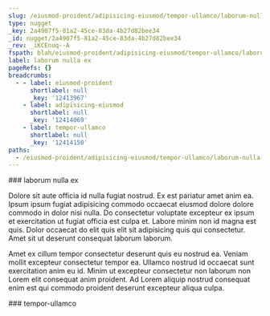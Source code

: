 ```yaml
---
slug: /eiusmod-proident/adipisicing-eiusmod/tempor-ullamco/laborum-nulla-ex
type: nugget
_key: 2a4907f5-81a2-45ce-83da-4b27d82bee34
_id: nugget/2a4907f5-81a2-45ce-83da-4b27d82bee34
_rev: _iKCEnuq--A
fspath: blah/eiusmod-proident/adipisicing-eiusmod/tempor-ullamco/laborum-nulla-ex.md
label: laborum nulla ex
pageRefs: {}
breadcrumbs:
  - - label: eiusmod-proident
      shortlabel: null
      _key: '12413967'
    - label: adipisicing-eiusmod
      shortlabel: null
      _key: '12414069'
    - label: tempor-ullamco
      shortlabel: null
      _key: '12414150'
paths:
  - /eiusmod-proident/adipisicing-eiusmod/tempor-ullamco/laborum-nulla-ex
---
```


<NuggetArea>
<Nugget slug="/eiusmod-proident/adipisicing-eiusmod/tempor-ullamco/laborum-nulla-ex" type="nugget" _key="2a4907f5-81a2-45ce-83da-4b27d82bee34" _id="nugget/2a4907f5-81a2-45ce-83da-4b27d82bee34" _rev="_iKCEnuq--A" fspath="blah/eiusmod-proident/adipisicing-eiusmod/tempor-ullamco/laborum-nulla-ex.md" label="laborum nulla ex" paths="/eiusmod-proident/adipisicing-eiusmod/tempor-ullamco/laborum-nulla-ex">
<NuggetBody>
### laborum nulla ex

Dolore sit aute officia id nulla fugiat nostrud. Ex est pariatur amet anim ea. Ipsum ipsum fugiat adipisicing commodo occaecat eiusmod dolore dolore commodo in dolor nisi nulla. Do consectetur voluptate excepteur ex ipsum et exercitation ut fugiat officia est culpa et. Labore minim non id magna est quis. Dolor occaecat do elit quis elit sit adipisicing quis qui consectetur. Amet sit ut deserunt consequat laborum laborum.

Amet ex cillum tempor consectetur deserunt quis eu nostrud ea. Veniam mollit excepteur consectetur tempor ea. Ullamco nostrud id occaecat sunt exercitation anim eu id. Minim ut excepteur consectetur non laborum non Lorem elit consequat anim proident. Ad Lorem aliquip nostrud consequat enim est qui commodo proident deserunt excepteur aliqua culpa.

</NuggetBody>
<Breadcrumbs>
<Crumbs>
<Crumb _key="12413967" label="eiusmod-proident" /><Crumb _key="12414069" label="adipisicing-eiusmod" /><Crumb _key="12414150" label="tempor-ullamco" />
</Crumbs>
</Breadcrumbs>
</Nugget>

<NuggetsInbound>
</NuggetsInbound>
<NuggetsOutbound>
</NuggetsOutbound>
</NuggetArea>
<PassagesInbound>
<Passage direction="inbound" type="passage" _key="12414150" _id="passage/12414150" _rev="_iKCEnum--A" label="tempor-ullamco" passage="tempor-ullamco" fspath="blah/eiusmod-proident/adipisicing-eiusmod/tempor-ullamco" paths="/eiusmod-proident/adipisicing-eiusmod/tempor-ullamco" slug="/eiusmod-proident/adipisicing-eiusmod/tempor-ullamco">
<NuggetBody>
### tempor-ullamco

</NuggetBody>
<Breadcrumbs>
<Crumbs>
<Crumb _key="12413967" label="eiusmod-proident" /><Crumb _key="12414069" label="adipisicing-eiusmod" />
</Crumbs>
</Breadcrumbs>
</Passage>

</PassagesInbound>
<PassagesOutbound>
</PassagesOutbound>